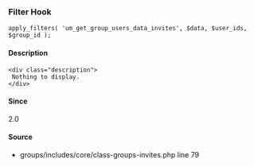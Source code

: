 
<UMBreadCrumb type="filter"/>

### Filter Hook    
    
```
apply_filters( 'um_get_group_users_data_invites', $data, $user_ids, $group_id );
```

#### Description
    <div class="description">
     Nothing to display.
    </div>

#### Since
<div class="description">
2.0
</div>

#### Source
  - <Link href="https://github.com/ultimatemember/groups/tree/2.3.0/includes/core/class--invites.php#L79">groups/includes/core/class-groups-invites.php</Link> <Link href="https://github.com/ultimatemember/groups/tree/2.3.0/includes/core/class--invites.php#L79">line 79</Link>


